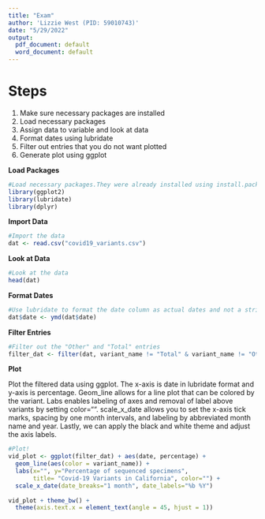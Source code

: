 ```yaml
---
title: "Exam"
author: 'Lizzie West (PID: 59010743)'
date: "5/29/2022"
output:
  pdf_document: default
  word_document: default
---
```

# Steps
1. Make sure necessary packages are installed
2. Load necessary packages
3. Assign data to variable and look at data
4. Format dates using lubridate
5. Filter out entries that you do not want plotted
6. Generate plot using ggplot

**Load Packages**
```r
#Load necessary packages.They were already installed using install.packages("package_name")
library(ggplot2)
library(lubridate)
library(dplyr)
```

**Import Data**
```r
#Import the data
dat <- read.csv("covid19_variants.csv")
```

**Look at Data**
```r
#Look at the data
head(dat)
```

**Format Dates**
```r
#Use lubridate to format the date column as actual dates and not a string
dat$date <- ymd(dat$date)
```

**Filter Entries**
```r
#Filter out the "Other" and "Total" entries
filter_dat <- filter(dat, variant_name != "Total" & variant_name != "Other")
```


**Plot**

Plot the filtered data using ggplot. The x-axis is date in lubridate format
and y-axis is percentage. Geom_line allows for a line plot that can be colored 
by the variant. Labs enables labeling of axes and removal of label above variants by setting color="". scale_x_date allows you to set the x-axis tick marks, spacing by one month intervals, and labeling by abbreviated month name 
and year. Lastly, we can apply the black and white theme and adjust the axis labels.
```r
#Plot!
vid_plot <- ggplot(filter_dat) + aes(date, percentage) +
  geom_line(aes(color = variant_name)) +
  labs(x="", y="Percentage of sequenced specimens", 
       title= "Covid-19 Variants in California", color="") + 
  scale_x_date(date_breaks="1 month", date_labels="%b %Y") 
  
vid_plot + theme_bw() + 
  theme(axis.text.x = element_text(angle = 45, hjust = 1))
```


